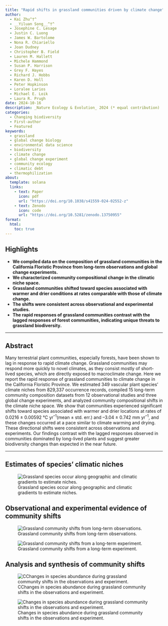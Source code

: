 ```yaml
---
title: "Rapid shifts in grassland communities driven by climate change"
author:
  - Kai Zhu^†^
  - __Yiluan Song__^†^
  - Josephine C. Lesage
  - Justin C. Luong
  - James W. Bartolome
  - Nona R. Chiariello
  - Joan Dudney
  - Christopher B. Field
  - Lauren M. Hallett
  - Michele Hammond
  - Susan P. Harrison
  - Grey F. Hayes
  - Richard J. Hobbs
  - Karen D. Holl
  - Peter Hopkinson
  - Loralee Larios
  - Michael E. Loik
  - Laura R. Prugh
date: 2024-10-16
description: _Nature Ecology & Evolution_ 2024 (* equal contribution)
categories:
  - Changing biodiversity
  - First-author
  - Featured
keywords:
  - grassland
  - global change biology
  - environmental data science
  - biodiversity
  - climate change
  - global change experiment
  - community ecology
  - climatic debt
  - thermophilization
about:
  template: solana
  links:
    - text: Paper
      icon: pdf
      url: "https://doi.org/10.1038/s41559-024-02552-z"
    - text: Zenodo
      icon: code
      url: "https://doi.org/10.5281/zenodo.13750955"
format:
  html:
    toc: true
---
```

  
## Highlights

- **We compiled data on the composition of grassland communities in the California Floristic Province from long-term observations and global change experiments.**
- **We characterized community compositional change in the climatic niche space.**
- **Grassland communities shifted toward species associated with warmer and drier conditions at rates comparable with those of climate change.**
- **The shifts were consistent across observational and experimental studies.**
- **The rapid responses of grassland communities contrast with the lagged responses of forest communities, indicating unique threats to grassland biodiversity.**

---

## Abstract

Many terrestrial plant communities, especially forests, have been shown to lag in response to rapid climate change. Grassland communities may respond more quickly to novel climates, as they consist mostly of short-lived species, which are directly exposed to macroclimate change. Here we report the rapid response of grassland communities to climate change in the California Floristic Province. We estimated 349 vascular plant species’ climate niches from 829,337 occurrence records, compiled 15 long-term community composition datasets from 12 observational studies and three global change experiments, and analyzed community compositional shifts in the climate niche space. We show that communities experienced significant shifts toward species associated with warmer and drier locations at rates of 0.0216 ± 0.00592 ℃ yr^–1^(mean ± std. err.) and –3.04 ± 0.742 mm yr^–1^, and these changes occurred at a pace similar to climate warming and drying. These directional shifts were consistent across observations and experiments. Our findings contrast with the lagged responses observed in communities dominated by long-lived plants and suggest greater biodiversity changes than expected in the near future.

---

## Estimates of species’ climatic niches

![Grassland species occur along geographic and climatic gradients to estimate niches.](1.png)

## Observational and experimental evidence of community shifts

![Grassland community shifts from long-term observations.](2.png)

![Grassland community shifts from a long-term experiment.](3.png)

## Analysis and synthesis of community shifts

![CChanges in species abundance during grassland community shifts in the observations and experiment.](4.png)

![Changes in species abundance during grassland community shifts in the observations and experiment.](5.png)
